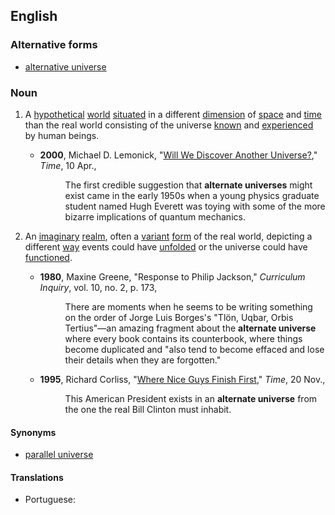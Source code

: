 ==English==

===Alternative forms===
* [[alternative universe]]

===Noun===
{{en-noun}}

# {{lb|en|physics|cosmology}} A [[hypothetical]] [[world]] [[situate]]d in a different [[dimension]] of [[space]] and [[time]] than the real world consisting of the universe [[know]]n and [[experience]]d by human beings.
#* '''2000''', Michael D. Lemonick, "[http://www.time.com/time/magazine/article/0,9171,996608,00.html Will We Discover Another Universe?]," ''Time'', 10 Apr.,
#*: The first credible suggestion that '''alternate universes''' might exist came in the early 1950s when a young physics graduate student named Hugh Everett was toying with some of the more bizarre implications of quantum mechanics.
# {{lb|en|literature|narratology}} An [[imaginary]] [[realm]], often a [[variant]] [[form]] of the real world, depicting a different [[way]] events could have [[unfold]]ed or the universe could have [[function]]ed.
#* '''1980''', Maxine Greene, "Response to Philip Jackson," ''Curriculum Inquiry'', vol. 10, no. 2, p. 173,
#*: There are moments when he seems to be writing something on the order of Jorge Luis Borges's "Tlön, Uqbar, Orbis Tertius"—an amazing fragment about the '''alternate universe''' where every book contains its counterbook, where things become duplicated and "also tend to become effaced and lose their details when they are forgotten."
#* '''1995''', Richard Corliss, "[http://www.time.com/time/magazine/article/0,9171,983741,00.html Where Nice Guys Finish First]," ''Time'', 20 Nov.,
#*: This American President exists in an '''alternate universe''' from the one the real Bill Clinton must inhabit.

====Synonyms====
* [[parallel universe]]

====Translations====
{{trans-see|hypothetical world|parallel universe}}

{{trans-top|imaginary realm in literature}}
* Portuguese: {{t|pt|universo alternativo|m}}
{{trans-mid}}
{{trans-bottom}}